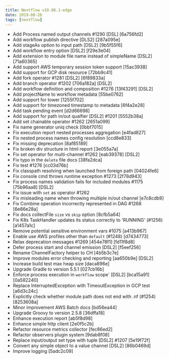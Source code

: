---
title: Nextflow v19.08.1-edge
date: 2019-08-26
tags: [nextflow]
---

- Add Process named output channels #1290 [DSL] [6a756fd2]
- Add workflow publish directive [DLS2] [287a095e]
- Add stageAs option to input path [DSL2] [9b5f55f6]
- Add workflow entry option [DSL2] [f29e3e04]
- Add extension to module file name instead of simpleName [DSL2] [71a60365]
- Add support AWS temporary session token support [15ac3938]
- Add support for GCP disk resource [72bb9c41]
- Add fork operator #1281 [DSL2] [6f89833a]
- Add branch operator #1202 [706a182a] [DSL2]
- Add workflow definition and composition #1276 [13f43291] [DSL2]
- Add projectName to workflow metadata  [55be0762]
- Add support for tower [1255f702]
- Add support for timezoned timestamp to metadata [6f4a2e28]
- Add task pending event [d2d66698]
- Add support for path in/out qualfier [DSL2] #1201 [5552b38a]
- Add set chainable operator #1262 [2651a099]
- Fix name generator uniq check [0bbf7015]
- Fix execution report nested processes aggregation [e4fad827]
- Fix nested process names config resolution [ccd8e833]
- Fix missing deprecation [8af85189]
- Fix broken div structure in html report [3e055a7a]
- Fix set operator for multi-channel #1262 [eab39378] [DSL2]
- Fix typo in the `delete` file docs [38fa2dca]
- Fix test #1276 [cc03d76b]
- Fix classpath resolving when launched from foreign path [04024fe6]
- Fix console cmd throws runtime exception #1273 [2f78d943]
- Fix process names validation fails for included modules #1175 [75b96aa8] [DSL2]
- Fix issue with `set` as operator #1262
- Fix misleading name when throwing multiple in/out channel [e7c8cdb9]
- Fix Combine operation incorrectly represented in DAG #1268 [6e86e28a]
- Fix docs collectFile `size` vs `skip` option [8cfb5a64]
- Fix K8s TaskHandler updates its status correctly to 'RUNNING' (#1256) [a1457a1c]
- Remove potential sensitive environment vars #1075 [a413b967]
- Enable use AWS profiles other than `default` (#1248) [d7434773]
- Relax deprecation messages #1269 [454e78f1] [fd11f8d8]
- Defer process start and channel emission [DSL2] [f5eef256]
- Rename ChannelFactory helper to CH [4b5b3c7e]
- Improve modules error checking and reporting [aa650b9e] [DSL2]
- Increase build test max heap size [daca896e]
- Upgrade Gradle to version 5.5.1 [027cb16b]
- Enforce process execution in `workflow` scope` [DSL2] [bca15a91] [0a582240]
- Replace InterruptedException with TimeoutException in GCP test [a6d3c24c]
- Explicitly check whether module path does not end with .nf (#1254) [8253608a]
- Minor improvement AWS Batch docs [bd56ea44]
- Upgrade Groovy to version 2.5.8 [36dffa18]
- Enhance execution report [ab5f8d98]
- Enhance simple http client [2e0f5c2b]
- Refactor resource metrics collector [fec86ed2]
- Refactor observers plugin system [9dab8f08]
- Replace input/output set type with tuple [DSL2] #1207 [5e19f72f]
- Convert any simple object to a value channel [DSL2] [86b0469d]
- Improve logging [5adc2c09]
